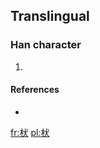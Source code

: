 ==Translingual==

===Han character===
{{Han char|rn=75|rad=木|as=04|sn=8|four=|canj=木戈大 (DIK)}}

# {{defn|Han|sort=木04}}

====References====
* {{Han ref|kx=0517.011|hdz=21166.021|uh=67A4|ud=26532}}

[[fr:枤]]
[[pl:枤]]